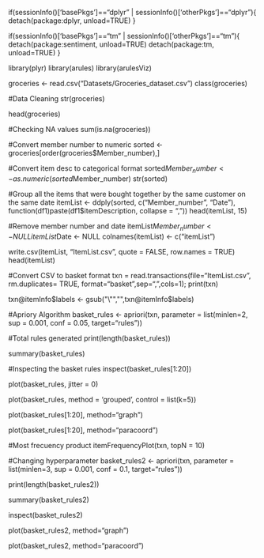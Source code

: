 if(sessionInfo()['basePkgs']=="dplyr" | sessionInfo()['otherPkgs']=="dplyr"){
  detach(package:dplyr, unload=TRUE)
}

if(sessionInfo()['basePkgs']=="tm" | sessionInfo()['otherPkgs']=="tm"){
  detach(package:sentiment, unload=TRUE)
  detach(package:tm, unload=TRUE)
}

library(plyr)
library(arules)
library(arulesViz)

groceries <- read.csv("Datasets/Groceries_dataset.csv")
class(groceries)

#Data Cleaning
str(groceries)

head(groceries)

#Checking NA values
sum(is.na(groceries))

#Convert member number to numeric
sorted <- groceries[order(groceries$Member_number),]

#Convert item desc to categorical format
sorted$Member_number <- as.numeric(sorted$Member_number)
str(sorted)

#Group all the items that were bought together by the same customer on the same date
itemList <- ddply(sorted, c("Member_number", "Date"), function(df1)paste(df1$itemDescription, collapse = ","))
head(itemList, 15)

#Remove member number and date
itemList$Member_number <- NULL
itemList$Date <- NULL
colnames(itemList) <- c("itemList")

write.csv(itemList, "ItemList.csv", quote = FALSE, row.names = TRUE)
head(itemList)

#Convert CSV to basket format
txn = read.transactions(file="ItemList.csv", rm.duplicates= TRUE, format="basket",sep=",",cols=1);
print(txn)

txn@itemInfo$labels <- gsub("\"","",txn@itemInfo$labels)

#Apriory Algorithm
basket_rules <- apriori(txn, parameter = list(minlen=2, sup = 0.001, conf = 0.05, target="rules"))

#Total rules generated
print(length(basket_rules))

summary(basket_rules)

#Inspecting the basket rules
inspect(basket_rules[1:20])

plot(basket_rules, jitter = 0)

plot(basket_rules, method = 'grouped', control = list(k=5))

plot(basket_rules[1:20], method="graph")

plot(basket_rules[1:20], method="paracoord")

#Most frecuency product
itemFrequencyPlot(txn, topN = 10)

#Changing hyperparameter
basket_rules2 <- apriori(txn, parameter = list(minlen=3, sup = 0.001, conf = 0.1, target="rules"))

print(length(basket_rules2))

summary(basket_rules2)

inspect(basket_rules2)

plot(basket_rules2, method="graph")

plot(basket_rules2, method="paracoord")

